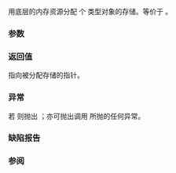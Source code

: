 {{cpp/memory/polymorphic_allocator/title|allocate}}
{{cpp/memory/polymorphic_allocator/navbar}}

{{dcl begin}}
{{dcl|since=c++17|
T* allocate( std::size_t n );
}}
{{dcl end}}

用底层的内存资源分配 {{c|n}} 个 {{tt|T}} 类型对象的存储。等价于 {{c|return static_cast&lt;T*&gt;(resource()-&gt;allocate(n * sizeof(T), alignof(T)));}}。

===参数===
{{par begin}}
{{par|n|要分配存储的对象数}}
{{par end}}

===返回值===
指向被分配存储的指针。

===异常===
若 {{c|n &gt; std::numeric_limits&lt;std::size_t&gt;::max() / sizeof(T)}} 则抛出 {{lc|std::bad_array_new_length}}；亦可抛出调用 {{c|resource()-&gt;allocate}} 所抛的任何异常。

===缺陷报告===
{{dr list begin}}
{{dr list item|wg=lwg|dr=3038|std=c++17|before={{tt|allocate}} 可能分配大小错误的存储| after=替而抛出 {{tt|length_error}}}}
{{dr list item|wg=lwg|dr=3237|std=c++17|before={{tt|allocate}} 所抛的异常与 {{tt|std::allocator::allocate}} 不一致|after=使之一致}}
{{dr list end}}

===参阅===
{{dsc begin}}
{{dsc inc|cpp/memory/polymorphic_allocator/dsc allocate_bytes}}
{{dsc inc|cpp/memory/polymorphic_allocator/dsc allocate_object}}
{{dsc inc|cpp/memory/polymorphic_allocator/dsc new_object}}
{{dsc inc|cpp/memory/allocator traits/dsc allocate}}
{{dsc inc|cpp/memory/memory resource/dsc allocate}}
{{dsc end}}

{{langlinks|en|es|ja|ru}}